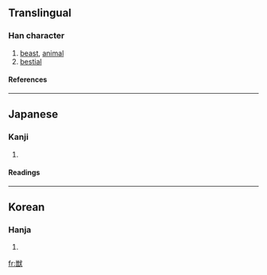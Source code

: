 {{see|獸}}

==Translingual==
===Han character===
{{Han char|rn=94|rad=犬|as=12|sn=15|four=|canj=火口戈大 (FRIK)}}
# [[beast]], [[animal]]
# [[bestial]]
====References====
{{Han ref|kx=0719.131|dkj=20714|dj=1130.130|hdz=21369.071|uh=7363|ud=29539}}

----
==Japanese==
===Kanji===
{{ja-kanji|grade=c|rs=犬12}}
# {{defn|Japanese}} 
====Readings====
{{ja-readings|on=[[じゅう]] (jū)|kun=[[けもの]] (kemono), [[けだもの]] (kedamono)}}

----
==Korean==
===Hanja===
{{ko-hanja|hangeul=수|eumhun=|rv=su|mr=su|y=swu}}
# {{defn|Korean}}

[[fr:獣]]